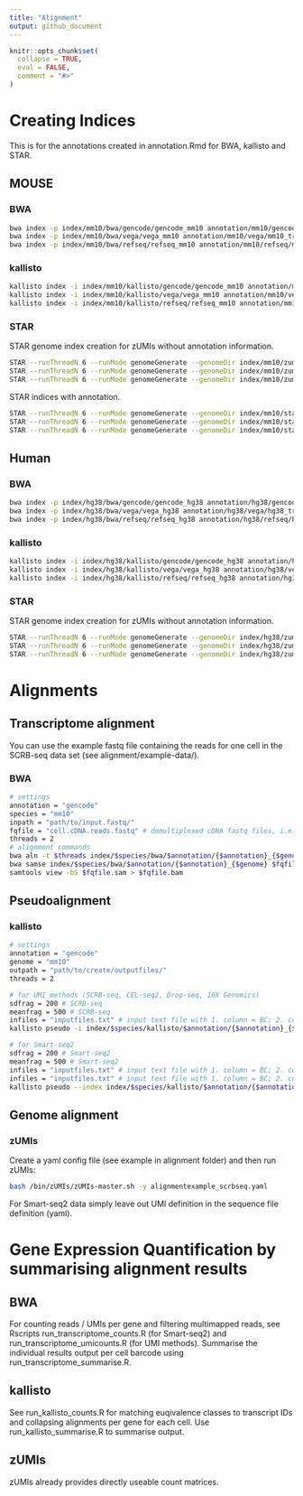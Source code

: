 ```yaml
---
title: "Alignment"
output: github_document
---
```


```r
knitr::opts_chunk$set(
  collapse = TRUE,
  eval = FALSE,
  comment = "#>"
)
```

# Creating Indices

This is for the annotations created in annotation.Rmd for BWA, kallisto and STAR.  

## MOUSE

### BWA

```bash
bwa index -p index/mm10/bwa/gencode/gencode_mm10 annotation/mm10/gencode/mm10_transcriptome_spike_gencode.fa
bwa index -p index/mm10/bwa/vega/vega_mm10 annotation/mm10/vega/mm10_transcriptome_spike_vega.fa
bwa index -p index/mm10/bwa/refseq/refseq_mm10 annotation/mm10/refseq/mm10_transcriptome_spike_refseq.fa
```

### kallisto

```bash
kallisto index -i index/mm10/kallisto/gencode/gencode_mm10 annotation/mm10/gencode/mm10_transcriptome_spike_gencode.fa
kallisto index -i index/mm10/kallisto/vega/vega_mm10 annotation/mm10/vega/mm10_transcriptome_spike_vega.fa
kallisto index -i index/mm10/kallisto/refseq/refseq_mm10 annotation/mm10/refseq/mm10_transcriptome_spike_refseq.fa
```

### STAR

STAR genome index creation for zUMIs without annotation information.

```bash
STAR --runThreadN 6 --runMode genomeGenerate --genomeDir index/mm10/zumi/vega --genomeFastaFiles annotation/vega/mm10/mm10_genome_spike_vega.fa --limitGenomeGenerateRAM 111000000000
STAR --runThreadN 6 --runMode genomeGenerate --genomeDir index/mm10/zumi/gencode --genomeFastaFiles annotation/mm10/gencode/mm10_genome_spike_gencode.fa --limitGenomeGenerateRAM 111000000000
STAR --runThreadN 6 --runMode genomeGenerate --genomeDir index/mm10/zumi/refseq --genomeFastaFiles annotation/mm10/refseq/mm10_genome_spike_refseq.fa --limitGenomeGenerateRAM 111000000000
```

STAR indices with annotation.

```bash
STAR --runThreadN 6 --runMode genomeGenerate --genomeDir index/mm10/star/vega --genomeFastaFiles annotation/mm10/vega/mm10_genome_spike_vega.fa --sjdbGTFfile annotation/mm10vega/mm10_genome_spike_vega.gtf --sjdbOverhang 44
STAR --runThreadN 6 --runMode genomeGenerate --genomeDir index/mm10/star/gencode --genomeFastaFiles annotation/mm10/gencode/mm10_genome_spike_gencode.fa --sjdbGTFfile annotation/mm10/gencode/mm10_genome_spike_gencode.gtf --sjdbOverhang 44
STAR --runThreadN 6 --runMode genomeGenerate --genomeDir index/mm10/star/refseq --genomeFastaFiles annotation/mm10/refseq/mm10_genome_spike_refseq.fa --sjdbGTFfile annotation/mm10/refseq/mm10_genome_spike_refseq.gtf --sjdbOverhang 44
```

## Human

### BWA

```bash
bwa index -p index/hg38/bwa/gencode/gencode_hg38 annotation/hg38/gencode/hg38_transcriptome_spike_gencode.fa
bwa index -p index/hg38/bwa/vega/vega_hg38 annotation/hg38/vega/hg38_transcriptome_spike_vega.fa
bwa index -p index/hg38/bwa/refseq/refseq_hg38 annotation/hg38/refseq/hg38_transcriptome_spike_refseq.fa
```

### kallisto

```bash
kallisto index -i index/hg38/kallisto/gencode/gencode_hg38 annotation/hg38/gencode/hg38_transcriptome_spike_gencode.fa
kallisto index -i index/hg38/kallisto/vega/vega_hg38 annotation/hg38/vega/hg38_transcriptome_spike_vega.fa
kallisto index -i index/hg38/kallisto/refseq/refseq_hg38 annotation/hg38/refseq/hg38_transcriptome_spike_refseq.fa
```

### STAR

STAR genome index creation for zUMIs without annotation information.

```bash
STAR --runThreadN 6 --runMode genomeGenerate --genomeDir index/hg38/zumi/vega --genomeFastaFiles annotation/hg38/vega/hg38_genome_spike_vega.fa --limitGenomeGenerateRAM 111000000000
STAR --runThreadN 6 --runMode genomeGenerate --genomeDir index/hg38/zumi/gencode --genomeFastaFiles annotation/hg38/gencode/hg38_genome_spike_gencode.fa --limitGenomeGenerateRAM 111000000000
STAR --runThreadN 6 --runMode genomeGenerate --genomeDir index/hg38/zumi/refseq --genomeFastaFiles annotation/hg38/refseq/hg38_genome_spike_refseq.fa --limitGenomeGenerateRAM 111000000000
```

# Alignments

## Transcriptome alignment

You can use the example fastq file containing the reads for one cell in the SCRB-seq data set (see alignment/example-data/).

### BWA

```bash
# settings
annotation = "gencode"
species = "mm10"
inpath = "path/to/input.fastq/" 
fqfile = "cell.cDNA.reads.fastq" # demultiplexed cDNA fastq files, i.e. per cell barcodes
threads = 2
# alignment commands
bwa aln -t $threads index/$species/bwa/$annotation/{$annotation}_{$genome} $inpath/$fqfile > $fqfile.sai
bwa samse index/$species/bwa/$annotation/{$annotation}_{$genome} $fqfile.sai $inpath/$fqfile > $fqfile.sam
samtools view -bS $fqfile.sam > $fqfile.bam
```

## Pseudoalignment

### kallisto

```bash
# settings
annotation = "gencode"
genome = "mm10"
outpath = "path/to/create/outputfiles/"
threads = 2

# for UMI methods (SCRB-seq, CEL-seq2, Drop-seq, 10X Genomics)
sdfrag = 200 # SCRB-seq
meanfrag = 500 # SCRB-seq
infiles = "inputfiles.txt" # input text file with 1. column = BC; 2. column = UMI.reads.txt (nucleotide sequence of UMI as a text file); 3. column = path and file name of input cDNA reads in fastq format
kallisto pseudo -i index/$species/kallisto/$annotation/{$annotation}_{$genome} -o $outpath -b $fqpath/$protocol$umi --single --umi -t $threads  -l $meanfrag -s $sdfrag

# for Smart-seq2
sdfrag = 200 # Smart-seq2
meanfrag = 500 # Smart-seq2
infiles = "inputfiles.txt" # input text file with 1. column = BC; 2. column = UMI.reads.txt (nucleotide sequence of UMI as a text file); 3. column = path and file name of input cDNA reads in fastq format
infiles = "inputfiles.txt" # input text file with 1. column = BC; 2. column = path and file name of input cDNA reads in fastq format
kallisto pseudo --index index/$species/kallisto/$annotation/{$annotation}_{$genome} --output-dir $outpath --batch $infiles --single --fragment-length $meanfrag --sd $sdfrag --threads $threads
```

## Genome alignment

### zUMIs

Create a yaml config file (see example in alignment folder) and then run zUMIs:

```bash
bash /bin/zUMIs/zUMIs-master.sh -y alignmentexample_scrbseq.yaml
```

For Smart-seq2 data simply leave out UMI definition in the sequence file definition (yaml).

# Gene Expression Quantification by summarising alignment results

## BWA

For counting reads / UMIs per gene and filtering multimapped reads, see Rscripts run_transcriptome_counts.R (for Smart-seq2) and run_transcriptome_umicounts.R (for UMI methods).
Summarise the individual results output per cell barcode using run_transcriptome_summarise.R.

## kallisto

See run_kallisto_counts.R for matching euqivalence classes to transcript IDs and collapsing alignments per gene for each cell. Use run_kallisto_summarise.R to summarise output.

## zUMIs

zUMIs already provides directly useable count matrices.
